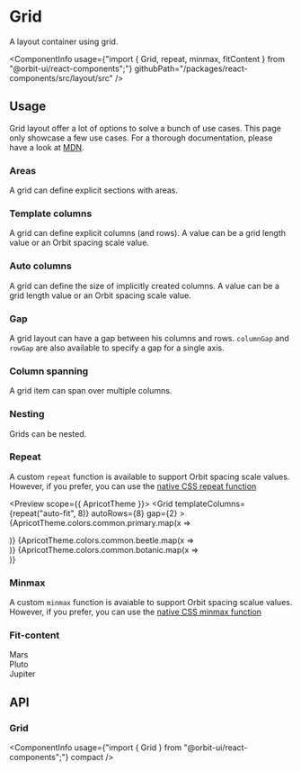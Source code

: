 
<Meta
    title="Layout/Grid"
    id="grid"
/>

# Grid

<Tagline>A layout container using grid.</Tagline>

<ComponentInfo
    usage={"import { Grid, repeat, minmax, fitContent } from \"@orbit-ui/react-components\";"}
    githubPath="/packages/react-components/src/layout/src"
/>

## Usage

Grid layout offer a lot of options to solve a bunch of use cases. This page only showcase a few use cases. For a thorough documentation, please have a look at [MDN](https://developer.mozilla.org/en-US/docs/Learn/CSS/CSS_layout/Grids).

### Areas

A grid can define explicit sections with areas.

<Preview>
    <Story name="areas">
        <Grid
            areas={["a  a", "b c"]}
            gap={2}
            height="10"
        >
            <Div gridArea="a" backgroundColor="primary-5" />
            <Div gridArea="b" backgroundColor="beetle-5" />
            <Div gridArea="c" backgroundColor="botanic-5" />
        </Grid>
    </Story>
</Preview>

### Template columns

A grid can define explicit columns (and rows). A value can be a grid length value or an Orbit spacing scale value.

<Preview>
    <Story name="template columns">
        <Grid
            templateColumns={[9, "7", "1fr"]}
            gap={2}
            height="7"
        >
            <Div backgroundColor="primary-5" />
            <Div backgroundColor="beetle-5" />
            <Div backgroundColor="botanic-5" />
        </Grid>
    </Story>
</Preview>

### Auto columns

A grid can define the size of implicitly created columns. A value can be a grid length value or an Orbit spacing scale value.

<Preview>
    <Story name="auto columns">
        <Grid
            autoColumns="1fr"
            gap={2}
            height="10"
        >
            <Div gridColumn={2} backgroundColor="primary-5" />
            <Div backgroundColor="beetle-5" />
            <Div backgroundColor="botanic-5" />
        </Grid>
    </Story>
</Preview>

### Gap

A grid layout can have a gap between his columns and rows. `columnGap` and `rowGap` are also available to specify a gap for a single axis.

<Preview>
    <Story name="gap">
        <Grid
            templateColumns="1fr 1fr"
            gap={2}
            height="10"
        >
            <Div backgroundColor="primary-5" />
            <Div backgroundColor="beetle-5" />
            <Div backgroundColor="botanic-5" />
            <Div backgroundColor="cloud-5" />
        </Grid>
    </Story>
</Preview>

### Column spanning

A grid item can span over multiple columns.

<Preview>
    <Story name="column span">
        <Grid
            templateColumns="1fr 1fr 1fr"
            gap={2}
            height="10"
        >
            <Div backgroundColor="primary-5" />
            <Div backgroundColor="beetle-5" />
            <Div backgroundColor="botanic-5" />
            <Div gridColumnSpan={3} gridRow={2} backgroundColor="cloud-5" />
        </Grid>
    </Story>
</Preview>

### Nesting

Grids can be nested.

<Preview>
    <Story name="nesting">
        <Grid
            templateRows={["7", "7"]}
            gap={2}
        >
            <Grid templateColumns={[9, "auto"]}>
                <Div backgroundColor="primary-5" />
                <Div backgroundColor="beetle-5" />
            </Grid>
            <Grid templateColumns={["auto", 14]}>
                <Div backgroundColor="botanic-5" />
                <Div backgroundColor="cloud-5" />
            </Grid>
        </Grid>
    </Story>
</Preview>

### Repeat

A custom `repeat` function is available to support Orbit spacing scale values. However, if you prefer, you can use the [native CSS repeat function](https://developer.mozilla.org/en-US/docs/Web/CSS/repeat())

<Preview scope={{ ApricotTheme }}>
    <Story name="repeat function">
        <Grid
            templateColumns={repeat("auto-fit", 8)}
            autoRows={8}
            gap={2}
        >
            {ApricotTheme.colors.common.primary.map(x => <Div backgroundColor={x} key={x} />)}
            {ApricotTheme.colors.common.beetle.map(x => <Div backgroundColor={x} key={x} />)}
            {ApricotTheme.colors.common.botanic.map(x => <Div backgroundColor={x} key={x} />)}
        </Grid>
    </Story>
</Preview>

### Minmax

A custom `minmax` function is avaiable to support Orbit spacing scalue values. However, if you prefer, you can use the [native CSS minmax function](https://developer.mozilla.org/en-US/docs/Web/CSS/minmax())

<Preview>
    <Story name="minmax function">
        <Grid
            templateColumns={[minmax(9, "1fr"), "10", minmax(9, "1fr")]}
            gap={2}
            height="7"
        >
            <Div backgroundColor="primary-5" />
            <Div backgroundColor="beetle-5" />
            <Div backgroundColor="botanic-5" />
        </Grid>
    </Story>
</Preview>

### Fit-content

<Preview>
    <Story name="fit-content function">
        <Grid
            templateColumns={[fitContent(9), fitContent(9), "1fr"]}
            gap={2}
            height="7"
            color="white"
        >
            <Div backgroundColor="primary-5" paddingX={2}>Mars</Div>
            <Div backgroundColor="beetle-5" paddingX={2}>Pluto</Div>
            <Div backgroundColor="botanic-5" paddingX={2}>Jupiter</Div>
        </Grid>
    </Story>
</Preview>

## API

### Grid

<ComponentInfo
    usage={"import { Grid } from \"@orbit-ui/react-components\";"}
    compact
/>

<ArgsTable of={InnerGrid} sort="alpha" />
